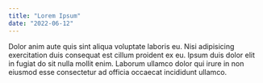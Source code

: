 ```yaml
---
title: "Lorem Ipsum"
date: "2022-06-12"
---
```


Dolor anim aute quis sint aliqua voluptate laboris eu. Nisi adipisicing exercitation duis consequat est cillum proident ex eu. Ipsum duis dolor elit in fugiat do sit nulla mollit enim. Laborum ullamco dolor qui irure in non eiusmod esse consectetur ad officia occaecat incididunt ullamco.